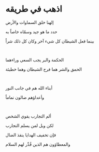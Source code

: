 # اذهب في طريقه

إلهنا خلق السماوات والأرض

حدد ما هو جيد وسمّاه خاصاً به

بينما فعل الشيطان كل شيء آخر وكان كل ذلك شراً

<p></p>

<br />

الحكمة والبر يجب السعي وراءهما

الحمق والشر هما فرح الشيطان وهما خطيئة

<br />

أبناء الله هم في جانب النور

وأعداؤهم ضالون تماماً

<br />

ألم التجارب يقوي الشخص

لكن ويل لمن يسلم التجارب

فإن تخفيف الهدايا ينقذ الضال

والمعطاؤون هم الذين قُدِّر لهم السلام